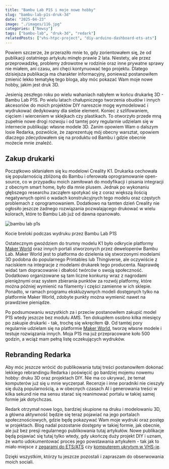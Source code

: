 ```yaml
---
title: "Bambu Lab P1S i moje nowe hobby"
slug: "bambu-lab-p1s-druk-3d"
date: "2025-04-23"
image: "./images/116.jpg"
categories: ["Newsy"]
tags: ["bambu-lab", "druk-3d", "redark"]
relatedPosts: ["vhs-htpc-project", "diy-arduino-dashboard-ets-ats"]
---
```


Powiem szczerze, że przeraziło mnie to, gdy zorientowałem się, że od publikacji ostatniego artykułu minęło prawie 2 lata. Niestety, ale przez przeprowadzkę, problemy zdrowotne w rodzinie oraz inne prywatne sprawy nie miałem, ani czasu, ani chęci kontynuować tego projektu. Dlatego dzisiejsza publikacja ma charakter informacyjny, ponieważ postanowiłem zmienić lekko tematykę tego bloga, aby móc pokazać Wam moje nowe hobby, jakim jest druk 3D.

Jesienią zeszłego roku po wielu wahaniach nabyłem w końcu drukarkę 3D - Bambu Lab P1S. Po wielu latach chałupniczego tworzenia obudów i innych akcesoriów do moich projektów DIY nareszcie mogę wymodelować i wydrukować dedykowany dla siebie element. Koniec z szlifowaniem, cięciem i wierceniem w sklejkach czy plastikach. To otworzyło przede mną zupełnie nowe drogi rozwoju i od tamtej pory regularnie udzielam się w internecie publikując własne modele 3D. Zanim opowiem Wam o dalszym losie Redarka, pozwólcie, że zaprezentuję mój obecny warsztat, opowiem dlaczego zdecydowałem się na produktu od Bambu i gdzie obecnie możecie mnie znaleźć.

## Zakup drukarki

Początkowo skłaniałem się ku modelowi Creality K1. Drukarka cechowała się popularnością zbliżoną do Bambu i oferowała oprogramowanie open-source, co w przypadku moich zamiłowań do modyfikacji i pisania integracji z obecnym smart home, było dla mnie plusem. Jednak po wykonaniu głębszego researchu zacząłem spotykać się z coraz większą ilością negatywnych opinii o wadach konstrukcyjnych tego modelu oraz częstych problemach z oprogramowaniem. Dodatkowo na tamten dzień Creality nie ogłosiło jeszcze żadnego rozwiązania pozwalającego drukować w wielu kolorach, które to Bambu Lab już od dawna opanowało.

![bambu lab p1s](./images/IMG20240928152358.jpg)

<ImageDescription>
  Kocie breloki podczas wydruku przez Bambu Lab P1S
</ImageDescription>

Ostatecznym gwoździem do trumny modelu K1 było odkrycie platformy [Maker World](https://makerworld.com/en) oraz innych portali stworzonych przez deweloperów Bambu Lab. Maker World jest to platforma do dzielenia się stworzonymi modelami 3D podobna do popularnego Printables lub Thingiverse, ale oczywiście z naciskiem na integracje z modelami drukarek tego producenta. Naprawdę widać tam dopracowanie i dbałość twórców o swoją społeczność. Dodatkowo organizowane są tam liczne konkursy wraz z nagrodami pieniężnymi oraz system zbierania punktów za rozwój platformy, które można później wymienić na filamenty i części zamienne w ich sklepie. Ponadto, w ramach programu ekskluzywnych modeli dostępnych tylko na platformie Maker World, zdobyte punkty można wymienić nawet na prawdziwe pieniądze.

Po podsumowaniu wszystkich za i przeciw postanowiłem zakupić model P1S wtedy jeszcze bez modułu AMS. Ten dokupiłem osobno kilka miesięcy po zakupie drukarki - tak, trochę się wkręciłem 😅. Od tamtej pory regularnie udzielam się na platformie [Maker World](https://makerworld.com/en/@adan2013/upload), tworzę własne modele i testuje rozwiązania innych. Moja P1S ma już przepracowane koło 500 godzin, a wciąż mam pełną listę oczekujących wydruków.

## Rebranding Redarka

Aby móc jeszcze wrócić do publikowania tutaj treści postanowiłem dokonać lekkiego rebrandingu Redarka i poświęcić go bardziej mojemu nowemu hobby: druku 3D oraz projektach DIY. Nie ma co ukrywać, że temat komputerów już się u mnie wyczerpał. Recenzje i inne poradniki nie cieszyły się dużą popularnością, a w obecnych czasach AI i generowania treści w kilka sekund nie ma sensu starać się reanimować portalu w takiej samej formie jak dotychczas.

Redark otrzymał nowe logo, bardziej skupione na druku i modelowaniu 3D, a główna aktywność będzie się teraz pojawiać na jego portalach społecznościowych, gdzie będę pokazywać Wam moje wydruki oraz postęp w projektach. Blog nadal pozostanie dostępny w takiej formie, jak obecnie, ale już bez presji regularnego publikowania tutaj artykułów. Nowe publikacje będą pojawiać się tutaj tylko wtedy, gdy ukończę duży projekt DIY i uznam, że warto udokumentować proces jego powstawania artykułem - tak jak to miało miejsce z [zegarami do ETS/ATS](/diy-arduino-dashboard-ets-ats) czy [komputerem ukrytym w VHS-ie](/vhs-htpc-project).

Dzięki wszystkim, którzy tu jeszcze pozostali i zapraszam do obserwowania moich sociali.

